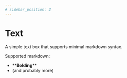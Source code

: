 ```yaml
---
# sidebar_position: 2
---
```


# Text
A simple text box that supports minimal markdown syntax.

Supported markdown:
 - \*\***Bolding**\*\*
 - (and probably more)